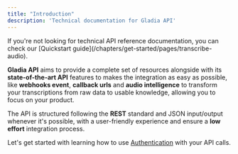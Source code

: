 ```yaml
---
title: "Introduction"
description: 'Technical documentation for Gladia API'
---
```


<Note>
  If you're not looking for technical API reference documentation, you can check our [Quickstart guide](/chapters/get-started/pages/transcribe-audio).
</Note>

**Gladia API** aims to provide a complete set of resources alongside with its **state-of-the-art API** features to makes the integration
as easy as possible, like **webhooks event**, **callback urls** and **audio intelligence** to transform your transcriptions from raw data to 
usable knowledge, allowing you to focus on your product.

The API is structured following the **REST** standard and JSON input/output whenever it's possible, with a user-friendly experience
and ensure a **low effort** integration process.

Let's get started with learning how to use [Authentication](/api-reference/authentication) with your API calls.
